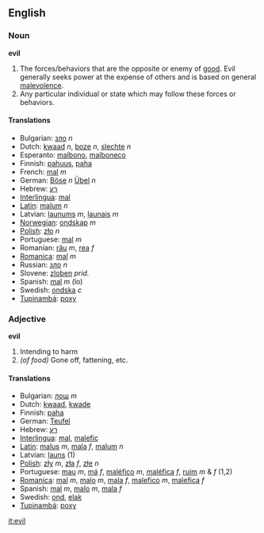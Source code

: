 ==English==
===Noun===
'''evil'''

#The forces/behaviors that are the opposite or enemy of [[good]].  Evil generally seeks power at the expense of others and is based on general [[malevolence]].
#Any particular individual or state which may follow these forces or behaviors.

====Translations====
*Bulgarian: [[зло]] ''n''
*Dutch: [[kwaad]] ''n'', [[boze]] ''n'', [[slechte]] ''n''
*Esperanto: [[malbono]], [[malboneco]]
*Finnish: [[pahuus]], [[paha]]
*French: [[mal]] ''m''
*German: [[Böse]] ''n'' [[Übel]] ''n''
*Hebrew: [[רע]]
*[[Interlingua]]: [[mal]]
*[[Latin]]: [[malum]] ''n''
*Latvian: [[ļaunums]] ''m'', [[ļaunais]] ''m''
*[[Norwegian]]: [[ondskap]] ''m''
*[[Polish]]: [[zło]] ''n''
*Portuguese: [[mal]] ''m''
*Romanian: [[rău]] ''m'', [[rea]] ''f''
*[[Romanica]]: [[mal]] ''m''
*Russian: [[зло]] ''n''
*Slovene: [[zloben]] ''prid.''
*Spanish: [[mal]] ''m'' (lo)
*Swedish: [[ondska]] ''c''
*[[Tupinambá]]: [[poxy]]

===Adjective===
'''evil'''

#Intending to harm
#''(of food)'' Gone off, fattening, etc.

====Translations====
*Bulgarian: [[лош]] ''m''
*Dutch: [[kwaad]], [[kwade]]
*Finnish: [[paha]]
*German: [[Teufel]]
*Hebrew: [[רע]]
*[[Interlingua]]: [[mal]], [[malefic]]
*[[Latin]]: [[malus]] ''m'', [[mala]] ''f'', [[malum]] ''n''
*Latvian: [[ļauns]] (1)
*[[Polish]]: [[zły]] ''m'', [[zła]] ''f'', [[złe]] ''n''
*Portuguese: [[mau]] ''m'', [[má]] ''f'', [[maléfico]] ''m'', [[maléfica]] ''f'', [[ruim]] ''m'' & ''f'' (1,2)
*[[Romanica]]: [[mal]] ''m'', [[malo]] ''m'', [[mala]] ''f'', [[malefico]] ''m'', [[malefica]] ''f''
*Spanish: [[mal]] ''m'', [[malo]] ''m'', [[mala]] ''f''
*Swedish: [[ond]], [[elak]]
*[[Tupinambá]]: [[poxy]]

[[it:evil]]